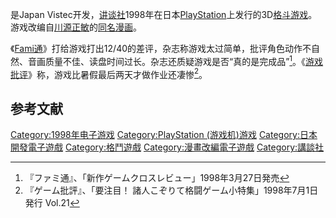 {{NoteTA
| G1 = Games
}}

{{Infobox VG
| title = 修罗之门
| japanese = 修羅の門
| image =
| caption =
| genre = [[格斗游戏|格斗]]
| platforms = [[PlayStation_(游戏机)|PlayStation]]
| developer = Japan Vistec
| publisher = {{vgrelease|JP|[[讲谈社|讲谈社]]}}
| director =
| producer =
| designer =
| writer =
| programmer =
| composer =
| artist =
| series =
| engine =
| modes =
| released = {{vgrelease|JP|1998-04-02}}
}}

{{Vgname|修罗之门|ja=修羅の門}}是Japan Vistec开发，[[讲谈社|讲谈社]]1998年在日本[[PlayStation_(游戏机)|PlayStation]]上发行的3D[[格斗游戏|格斗游戏]]。游戏改编自[[川源正敏|川源正敏]]的[[修罗之门|同名漫画]]。

《[[Fami通|Fami通]]》打给游戏打出12/40的差评，杂志称游戏太过简单，批评角色动作不自然、音画质量不佳、读盘时间过长。杂志还质疑游戏是否“真的是完成品”<ref>『ファミ通』、「新作ゲームクロスレビュー」1998年3月27日発売</ref>。《[[游戏批评|游戏批评]]》称，游戏比暑假最后两天才做作业还凄惨<ref>『ゲーム批評』、「要注目！ 諸人こぞりて格闘ゲーム小特集」1998年7月1日発行 Vol.21</ref>。

== 参考文献 ==
{{Reflist}}

{{DEFAULTSORT:Shura no Mon}}
[[Category:1998年电子游戏|Category:1998年电子游戏]]
[[Category:PlayStation_(游戏机)游戏|Category:PlayStation (游戏机)游戏]]
[[Category:日本開發電子遊戲|Category:日本開發電子遊戲]]
[[Category:格鬥遊戲|Category:格鬥遊戲]]
[[Category:漫畫改編電子遊戲|Category:漫畫改編電子遊戲]]
[[Category:講談社|Category:講談社]]

{{fighting-videogame-stub}}